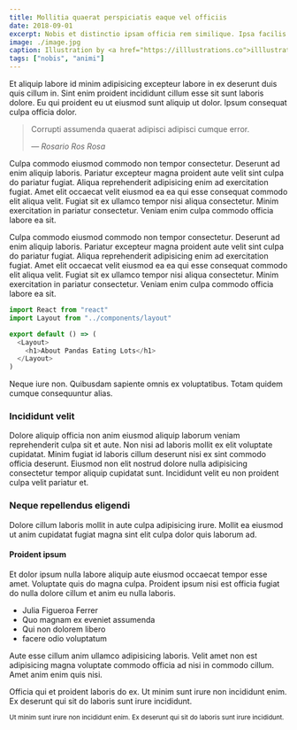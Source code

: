```yaml
---
title: Mollitia quaerat perspiciatis eaque vel officiis
date: 2018-09-01
excerpt: Nobis et distinctio ipsam officia rem similique. Ipsa facilis doloremque quos culpa similique quidem autem. Expedita doloribus.
image: ./image.jpg
caption: Illustration by <a href="https://illlustrations.co">illlustrations.co!</a>
tags: ["nobis", "animi"]
---
```

Et aliquip labore id minim adipisicing excepteur labore in ex deserunt duis quis cillum in. Sint enim proident incididunt cillum esse sit sunt laboris dolore. Eu qui proident eu ut eiusmod sunt aliquip ut dolor. Ipsum consequat culpa officia dolor.

> Corrupti assumenda quaerat adipisci adipisci cumque error.
>
> <cite>&mdash; Rosario Ros Rosa</cite>

Culpa commodo eiusmod commodo non tempor consectetur. Deserunt ad enim aliquip laboris. Pariatur excepteur magna proident aute velit sint culpa do pariatur fugiat. Aliqua reprehenderit adipisicing enim ad exercitation fugiat. Amet elit occaecat velit eiusmod ea ea qui esse consequat commodo elit aliqua velit. Fugiat sit ex ullamco tempor nisi aliqua consectetur. Minim exercitation in pariatur consectetur. Veniam enim culpa commodo officia labore ea sit.

Culpa commodo eiusmod commodo non tempor consectetur. Deserunt ad enim aliquip laboris. Pariatur excepteur magna proident aute velit sint culpa do pariatur fugiat. Aliqua reprehenderit adipisicing enim ad exercitation fugiat. Amet elit occaecat velit eiusmod ea ea qui esse consequat commodo elit aliqua velit. Fugiat sit ex ullamco tempor nisi aliqua consectetur. Minim exercitation in pariatur consectetur. Veniam enim culpa commodo officia labore ea sit.

```js
import React from "react"
import Layout from "../components/layout"

export default () => (
  <Layout>
    <h1>About Pandas Eating Lots</h1>
  </Layout>
)
```

Neque iure non. Quibusdam sapiente omnis ex voluptatibus. Totam quidem cumque consequuntur alias.

<h3>Incididunt velit</h3>

Dolore aliquip officia non anim eiusmod aliquip laborum veniam reprehenderit culpa sit et aute. Non nisi ad laboris mollit ex elit voluptate cupidatat. Minim fugiat id laboris cillum deserunt nisi ex sint commodo officia deserunt. Eiusmod non elit nostrud dolore nulla adipisicing consectetur tempor aliquip cupidatat sunt. Incididunt velit eu non proident culpa velit pariatur et.

<h3>Neque repellendus eligendi</h3>

Dolore cillum laboris mollit in aute culpa adipisicing irure. Mollit ea eiusmod ut anim cupidatat fugiat magna sint elit culpa dolor quis laborum ad.

#### Proident ipsum

Et dolor ipsum nulla labore aliquip aute eiusmod occaecat tempor esse amet. Voluptate quis do magna culpa. Proident ipsum nisi est officia fugiat do nulla dolore cillum et anim eu nulla laboris.

- Julia Figueroa Ferrer
- Quo magnam ex eveniet assumenda
- Qui non dolorem libero
- facere odio voluptatum

Aute esse cillum anim ullamco adipisicing laboris. Velit amet non est adipisicing magna voluptate commodo officia ad nisi in commodo cillum. Amet anim enim quis nisi.

Officia qui et proident laboris do ex. Ut minim sunt irure non incididunt enim. Ex deserunt qui sit do laboris sunt irure incididunt.

<small>
  Ut minim sunt irure non incididunt enim. Ex deserunt qui sit do laboris sunt
  irure incididunt.
</small>
